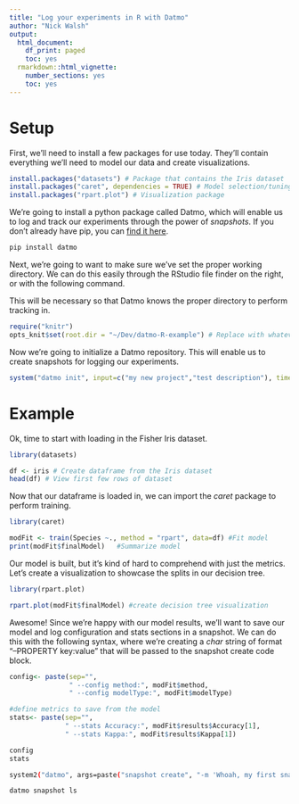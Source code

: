 ```yaml
---
title: "Log your experiments in R with Datmo"
author: "Nick Walsh"
output:
  html_document:
    df_print: paged
    toc: yes
  rmarkdown::html_vignette:
    number_sections: yes
    toc: yes
---
```


Setup
=====

First, we'll need to install a few packages for use today. They'll contain everything we'll need to model our data and create visualizations.

```r
install.packages("datasets") # Package that contains the Iris dataset
install.packages("caret", dependencies = TRUE) # Model selection/tuning package
install.packages("rpart.plot") # Visualization package
```

We're going to install a python package called Datmo, which will enable us to log and track our experiments through the power of *snapshots*.
If you don't already have pip, you can [find it here](https://pip.pypa.io/en/stable/installing/).

```bash
pip install datmo
```

Next, we're going to want to make sure we've set the proper working directory. We can do this easily through the 
RStudio file finder on the right, or with the following command.

This will be necessary so that Datmo knows the proper directory to perform tracking in. 

```r
require("knitr")
opts_knit$set(root.dir = "~/Dev/datmo-R-example") # Replace with whatever your root directory for the project is
```

Now we're going to initialize a Datmo repository. This will enable us to create snapshots for logging our experiments.

```r
system("datmo init", input=c("my new project","test description"), timeout=15)
```

Example
======

Ok, time to start with loading in the Fisher Iris dataset.

```r
library(datasets)

df <- iris # Create dataframe from the Iris dataset
head(df) # View first few rows of dataset
```

Now that our dataframe is loaded in, we can import the *caret* package to perform training.

```r
library(caret)

modFit <- train(Species ~., method = "rpart", data=df) #Fit model
print(modFit$finalModel)   #Summarize model
```

Our model is built, but it's kind of hard to comprehend with just the metrics. Let's create a visualization to showcase the
splits in our decision tree.

```r
library(rpart.plot)

rpart.plot(modFit$finalModel) #create decision tree visualization
```

Awesome! Since we're happy with our model results, we'll want to save our model and log configuration and stats sections in a snapshot.
We can do this with the following syntax, where we're creating a *char* string of format "--PROPERTY key:value" that will be passed to 
the snapshot create code block.

```r
config<- paste(sep="",
               " --config method:", modFit$method,
               " --config modelType:", modFit$modelType)

#define metrics to save from the model
stats<- paste(sep="",
              " --stats Accuracy:", modFit$results$Accuracy[1],
              " --stats Kappa:", modFit$results$Kappa[1])

config
stats
```

```bash
system2("datmo", args=paste("snapshot create", "-m 'Whoah, my first snapshot!'", config, stats), timeout=30)
```

```bash
datmo snapshot ls
```
